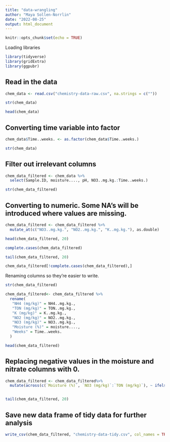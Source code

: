 ```yaml
---
title: "data-wrangling"
author: "Maya Sollen-Norrlin"
date: "2022-08-25"
output: html_document
---
```


```r
knitr::opts_chunk$set(echo = TRUE)
```


Loading libraries   
```r

library(tidyverse)
library(gridExtra)
library(ggpubr)
```


## Read in the data
```r

chem_data <- read.csv("chemistry-data-raw.csv", na.strings = c(""))

```

 

```r

str(chem_data)


```

```r
head(chem_data)

```
## Converting time variable into factor
```r

chem_data$Time..weeks. <- as.factor(chem_data$Time..weeks.)

```

```r

str(chem_data)

```
## Filter out irrelevant columns
```r

chem_data_filtered <- chem_data %>%
  select(Sample.ID, moisture...., pH, NO3..mg.kg.:Time..weeks.)

str(chem_data_filtered)
```

## Converting to numeric. Some NA's will be introduced where values are missing. 
```r

chem_data_filtered <- chem_data_filtered %>%
  mutate_at(c("NO3..mg.kg.", "NO2..mg.kg.", "K..mg.kg."), as.double)

```


```r
head(chem_data_filtered, 20)
```


```r

complete.cases(chem_data_filtered)

```
```r

tail(chem_data_filtered, 20)
```



```r


chem_data_filtered[!complete.cases(chem_data_filtered),]


```


Renaming columns so they're easier to write.
```r

str(chem_data_filtered)

```

```r
chem_data_filtered<- chem_data_filtered %>% 
  rename(
   "NH4 (mg/kg)" = NH4..mg.kg.,
   "TON (mg/kg)" = TON..mg.kg.,
   "K (mg/kg)" = K..mg.kg.,
   "NO2 (mg/kg)" = NO2..mg.kg.,
   "NO3 (mg/kg)" = NO3..mg.kg.,
   "Moisture (%)" = moisture....,
   "Weeks" = Time..weeks.
  )

head(chem_data_filtered)


```



## Replacing negative values in the moisture and nitrate columns with 0. 
```r

chem_data_filtered <- chem_data_filtered%>% 
  mutate(across(c(`Moisture (%)`, `NO3 (mg/kg)`:`TON (mg/kg)`), ~ ifelse(.x<0, 0, .x)))


tail(chem_data_filtered, 20)
```


## Save new data frame of tidy data for further analysis
```r

write_csv(chem_data_filtered, "chemistry-data-tidy.csv", col_names = TRUE, na = "")

```



